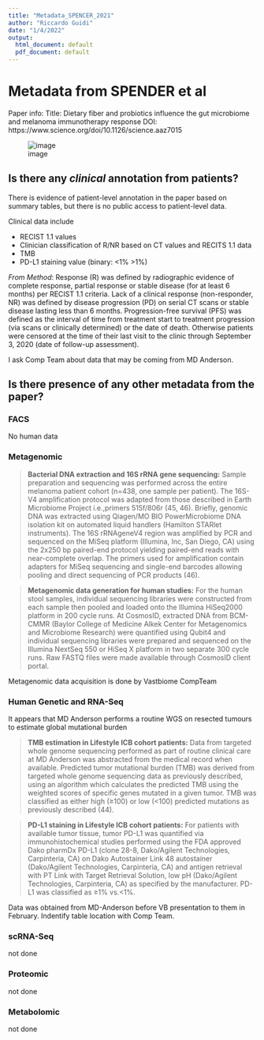 ```yaml
---
title: "Metadata_SPENCER_2021"
author: "Riccardo Guidi"
date: "1/4/2022"
output:
  html_document: default
  pdf_document: default
---
```


# Metadata from SPENDER et al
Paper info:
Title: Dietary fiber and probiotics influence the gut microbiome and melanoma immunotherapy response
DOI: https://www.science.org/doi/10.1126/science.aaz7015

![image](../spencer2021_1.png)

## Is there any _clinical_ annotation from patients?

There is evidence of patient-level annotation in the paper based on summary tables, but there is no public access to patient-level data.

Clinical data include

* RECIST 1.1 values
* Clinician classification of R/NR based on CT values and RECITS 1.1 data
* TMB
* PD-L1 staining value (binary: <1% >1%)

*From Method*: Response (R) was defined by radiographic evidence of complete response, partial response or stable disease (for at least 6 months) per RECIST 1.1 criteria. 
Lack of a clinical response (non-responder, NR) was defined by disease progression (PD) on serial CT scans or stable disease lasting less than 6 months. Progression-free survival (PFS) was defined as the interval of time from treatment start to treatment progression (via scans or clinically determined) or the date of death. Otherwise patients were censored at the time of their last visit to the clinic through September 3, 2020 (date of follow-up assessment).

I ask Comp Team about data that may be coming from MD Anderson.

## Is there presence of any other metadata from the paper?

### FACS

No human data

### Metagenomic

> **Bacterial DNA extraction and 16S rRNA gene sequencing:** Sample preparation and sequencing was performed across the entire melanoma patient cohort (n=438, one sample per patient). The 16S-V4 amplification protocol was adapted from those described in Earth Microbiome Project i.e.,primers 515f/806r (45, 46). Briefly, genomic DNA was extracted using Qiagen/MO BIO PowerMicrobiome DNA isolation kit on automated liquid handlers (Hamilton STARlet instruments). The 16S rRNAgeneV4 region was amplified by PCR and sequenced on the MiSeq platform (Illumina, Inc, San Diego, CA) using the 2x250 bp paired-end protocol yielding paired-end reads with near-complete overlap. The primers used for amplification contain adapters for MiSeq sequencing and single-end barcodes allowing pooling and direct sequencing of PCR products (46).

> **Metagenomic data generation for human studies:**  For the human stool samples, individual sequencing libraries were constructed from each sample then pooled and loaded onto the Illumina HiSeq2000 platform in 200 cycle runs. At CosmosID, extracted DNA from BCM-CMMR (Baylor College of Medicine Alkek Center for Metagenomics and Microbiome Research) were quantified using Qubit4 and individual sequencing libraries were prepared and sequenced on the Illumina NextSeq 550 or HiSeq X platform in two separate 300 cycle runs. Raw FASTQ files were made available through CosmosID client portal.

Metagenomic data acquisition is done by Vastbiome CompTeam

### Human Genetic and RNA-Seq

It appears that MD Anderson performs a routine WGS on resected tumours to estimate global mutational burden

> **TMB estimation in Lifestyle ICB cohort patients:** Data from targeted whole genome sequencing performed as part of routine clinical care at MD Anderson was abstracted from the medical record when available. Predicted tumor mutational burden (TMB) was derived from targeted whole genome sequencing data as previously described, using an algorithm which calculates the predicted TMB using the weighted scores of specific genes mutated in a given tumor. TMB was classified as either high (≥100) or low (<100) predicted mutations as previously described (44).

> **PD-L1 staining in Lifestyle ICB cohort patients:** For patients with available tumor tissue, tumor PD-L1 was quantified via immunohistochemical studies performed using the FDA approved Dako pharmDx PD-L1 (clone 28-8, Dako/Agilent Technologies, Carpinteria, CA) on Dako Autostainer Link 48 autostainer (Dako/Agilent Technologies, Carpinteria, CA) and antigen retrieval with PT Link with Target Retrieval Solution, low pH (Dako/Agilent Technologies, Carpinteria, CA) as specified by the manufacturer. PD-L1 was classified as ≥1% vs.<1%.

Data was obtained from MD-Anderson before VB presentation to them in February. Indentify table location with Comp Team.

### scRNA-Seq

not done

### Proteomic

not done

### Metabolomic

not done


